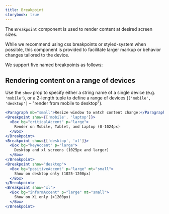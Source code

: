 ```yaml
---
title: Breakpoint
storybook: true
---
```


The `Breakpoint` component is used to render content at desired screen sizes.

While we recommend using css breakpoints or styled-system when possible, this component is provided to facilitate larger markup or behavior changes tailored to the device.

We support five named breakpoints as follows:


<NamedBreakpointTable />

## Rendering content on a range of devices

Use the `show` prop to specify either a string name of a single device (e.g. `'mobile'`), or a 2-length tuple to define a range of devices (`['mobile', 'desktop']` &ndash; "render from mobile to desktop").

```jsx
<Paragraph mb="small">Resize window to watch content change:</Paragraph>
<Breakpoint show={['mobile', 'laptop']}>
  <Box bg="criticalAccent" p="large">
    Render on Mobile, Tablet, and Laptop (0-1024px)
  </Box>
</Breakpoint>
<Breakpoint show={['desktop', 'xl']}>
  <Box bg="keyAccent" p="large">
    Desktop and xl screens (1025px and larger)
  </Box>
</Breakpoint>
<Breakpoint show="desktop">
  <Box bg="positiveAccent" p="large" mt="small">
    Show on desktop only (1025-1200px)
  </Box>
</Breakpoint>
<Breakpoint show="xl">
  <Box bg="informAccent" p="large" mt="small">
    Show on XL only (>1200px)
  </Box>
</Breakpoint>
```
